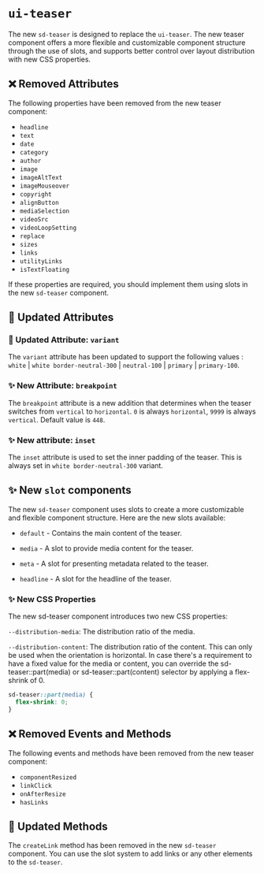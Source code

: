 # `ui-teaser`

The new `sd-teaser` is designed to replace the `ui-teaser`. The new teaser component offers a more flexible and customizable component structure through the use of slots, and supports better control over layout distribution with new CSS properties.

## ❌ Removed Attributes

The following properties have been removed from the new teaser component:

- `headline`
- `text`
- `date`
- `category`
- `author`
- `image`
- `imageAltText`
- `imageMouseover`
- `copyright`
- `alignButton`
- `mediaSelection`
- `videoSrc`
- `videoLoopSetting`
- `replace`
- `sizes`
- `links`
- `utilityLinks`
- `isTextFloating`

If these properties are required, you should implement them using slots in the new `sd-teaser` component.

## 🔀 Updated Attributes

### 🔀 Updated Attribute: `variant`

The `variant` attribute has been updated to support the following values : `white` | `white border-neutral-300` | `neutral-100` | `primary` | `primary-100`.

### ✨ New Attribute: `breakpoint`

The `breakpoint` attribute is a new addition that determines when the teaser switches from `vertical` to `horizontal`. `0` is always `horizontal`, `9999` is always `vertical`. Default value is `448`.

### ✨ New attribute: `inset`

The `inset` attribute is used to set the inner padding of the teaser. This is always set in `white border-neutral-300` variant.

## ✨ New `slot` components

The new `sd-teaser` component uses slots to create a more customizable and flexible component structure. Here are the new slots available:

- `default` - Contains the main content of the teaser.

- `media` - A slot to provide media content for the teaser.

- `meta` - A slot for presenting metadata related to the teaser.

- `headline` - A slot for the headline of the teaser.

### ✨ New CSS Properties

The new sd-teaser component introduces two new CSS properties:

`--distribution-media`: The distribution ratio of the media.

`--distribution-content`: The distribution ratio of the content.
This can only be used when the orientation is horizontal. In case there's a requirement to have a fixed value for the media or content, you can override the sd-teaser::part(media) or sd-teaser::part(content) selector by applying a flex-shrink of 0.

```css
sd-teaser::part(media) {
  flex-shrink: 0;
}
```

## ❌ Removed Events and Methods

The following events and methods have been removed from the new teaser component:

- `componentResized`
- `linkClick`
- `onAfterResize`
- `hasLinks`

## 🔀 Updated Methods

The `createLink` method has been removed in the new `sd-teaser` component. You can use the slot system to add links or any other elements to the `sd-teaser`.
